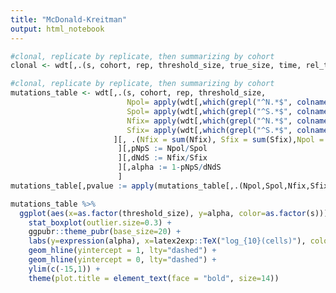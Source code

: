 ```yaml
---
title: "McDonald-Kreitman"
output: html_notebook
---
```


```r
#clonal, replicate by replicate, then summarizing by cohort
clonal <- wdt[,.(s, cohort, rep, threshold_size, true_size, time, rel_time, Nmuts= apply(wdt[,which(grepl("^N.*$", colnames(wdt))), with=FALSE], 1, function(X){sum(X==1)}), Smuts= apply(wdt[,which(grepl("^S.*$", colnames(wdt))), with=FALSE], 1, function(X){sum(X==1)}))][, .(true_size=mean(true_size), rel_time=mean(rel_time, na.rm = T), Nmuts = mean(Nmuts), Smuts = mean(Smuts)), by = c("s","cohort","threshold_size")][,dNdS := Nmuts/Smuts]

```

```r
#clonal, replicate by replicate, then summarizing by cohort
mutations_table <- wdt[,.(s, cohort, rep, threshold_size,  
                          Npol= apply(wdt[,which(grepl("^N.*$", colnames(wdt))), with=FALSE], 1, function(X){sum(X>0 & X<1)}), 
                          Spol= apply(wdt[,which(grepl("^S.*$", colnames(wdt))), with=FALSE], 1, function(X){sum(X>0 & X<1)}),
                          Nfix= apply(wdt[,which(grepl("^N.*$", colnames(wdt))), with=FALSE], 1, function(X){sum(X==1)}), 
                          Sfix= apply(wdt[,which(grepl("^S.*$", colnames(wdt))), with=FALSE], 1, function(X){sum(X==1)}))
                       ][, .(Nfix = sum(Nfix), Sfix = sum(Sfix),Npol = sum(Npol), Spol = sum(Spol)), by = c("s","cohort","threshold_size")
                        ][,pNpS := Npol/Spol
                        ][,dNdS := Nfix/Sfix
                        ][,alpha := 1-pNpS/dNdS
                        ]
mutations_table[,pvalue := apply(mutations_table[,.(Npol,Spol,Nfix,Sfix)],1,function(X) fisher.test(matrix(X,nr=2,byrow = T))$p.value)]

```


```r
mutations_table %>%
  ggplot(aes(x=as.factor(threshold_size), y=alpha, color=as.factor(s))) + 
    stat_boxplot(outlier.size=0.3) +
    ggpubr::theme_pubr(base_size=20) +
    labs(y=expression(alpha), x=latex2exp::TeX("log_{10}(cells)"), color="      s")  +
    geom_hline(yintercept = 1, lty="dashed") +
    geom_hline(yintercept = 0, lty="dashed") +
    ylim(c(-15,1)) +
    theme(plot.title = element_text(face = "bold", size=14))

```

